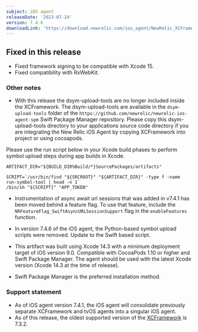 ```yaml
---
subject: iOS agent
releaseDate: '2023-07-24'
version: 7.4.6
downloadLink: 'https://download.newrelic.com/ios_agent/NewRelic_XCFramework_Agent_7.4.6.zip'
---
```


## Fixed in this release

* Fixed framework signing to be compatible with Xcode 15.
* Fixed compatibility with RxWebKit.

### Other notes

* With this release the dsym-upload-tools are no longer included inside the XCFramework. The dsym-upload-tools are available in the `dsym-upload-tools` folder of the `https://github.com/newrelic/newrelic-ios-agent-spm` Swift Package Manager repository. Please copy this dsym-upload-tools directory to your applications source code directory if you are integrating the New Relic iOS Agent by copying XCFramework into project or using cocoapods.

Please use the run script below in your Xcode build phases to perform symbol upload steps during app builds in Xcode.
```
ARTIFACT_DIR="${BUILD_DIR%Build/*}SourcePackages/artifacts"

SCRIPT=`/usr/bin/find "${SRCROOT}" "${ARTIFACT_DIR}" -type f -name run-symbol-tool | head -n 1`
/bin/sh "${SCRIPT}" "APP_TOKEN"
```

* Instrumentation of async await url sessions that was added in v7.4.1 has been moved behind a feature flag. To use that feature, include the `NRFeatureFlag_SwiftAsyncURLSessionSupport` flag in the `enableFeatures` function.

* In  version 7.4.6 of the iOS agent, the Python-based symbol upload scripts were removed. Update to the Swift based script.
* This artifact was built using Xcode 14.3 with a minimum deployment target of iOS version 9.0. Compatible with CocoaPods 1.10 or higher and Swift Package Manager. The agent should be used with the latest Xcode version (Xcode 14.3 at the time of release).
* Swift Package Manager is the preferred installation method.

### Support statement

* As of iOS agent version 7.4.1, the iOS agent will consolidate previously separate XCFramework and tvOS agents into a singular iOS agent. 
* As of this release, the oldest supported version of the [XCFramework](/docs/release-notes/mobile-release-notes/xcframework-release-notes/xcframework-agent-732) is 7.3.2.

